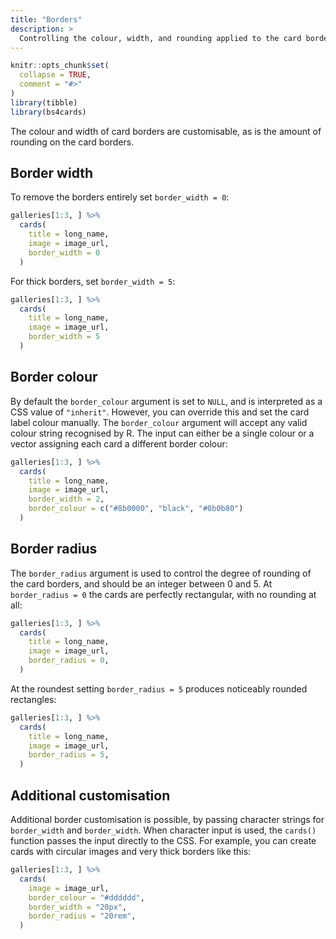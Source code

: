 ```yaml
---
title: "Borders"
description: >
  Controlling the colour, width, and rounding applied to the card borders
---
```


```r
knitr::opts_chunk$set(
  collapse = TRUE,
  comment = "#>"
)
library(tibble)
library(bs4cards)
```

The colour and width of card borders are customisable, as is the amount of rounding on the card borders. 

## Border width

To remove the borders entirely set `border_width = 0`:

```r
galleries[1:3, ] %>% 
  cards(
    title = long_name,
    image = image_url, 
    border_width = 0
  )
```

For thick borders, set `border_width = 5`:

```r
galleries[1:3, ] %>% 
  cards(
    title = long_name,
    image = image_url, 
    border_width = 5
  )
```


## Border colour

By default the `border_colour` argument is set to `NULL`, and is interpreted as a CSS value of `"inherit"`. However, you can override this and set the card label colour manually. The `border_colour` argument will accept any valid colour string recognised by R. The input can either be a single colour or a vector assigning each card a different border colour:

```r
galleries[1:3, ] %>% 
  cards(
    title = long_name,
    image = image_url, 
    border_width = 2,
    border_colour = c("#8b0000", "black", "#0b0b80")
  )
```


## Border radius

The `border_radius` argument is used to control the degree of rounding of the card borders, and should be an integer between 0 and 5. At `border_radius = 0` the cards are perfectly rectangular, with no rounding at all:

```r
galleries[1:3, ] %>% 
  cards(
    title = long_name,
    image = image_url, 
    border_radius = 0,
  )
```

At the roundest setting `border_radius = 5` produces noticeably rounded rectangles:

```r
galleries[1:3, ] %>% 
  cards(
    title = long_name,
    image = image_url, 
    border_radius = 5,
  )
```


## Additional customisation

Additional border customisation is possible, by passing character strings for `border_width` and `border_width`. When character input is used, the `cards()` function passes the input directly to the CSS. For example, you can create cards with circular images and very thick borders like this:

```r
galleries[1:3, ] %>% 
  cards(
    image = image_url, 
    border_colour = "#dddddd",
    border_width = "20px",
    border_radius = "20rem",
  )
```



